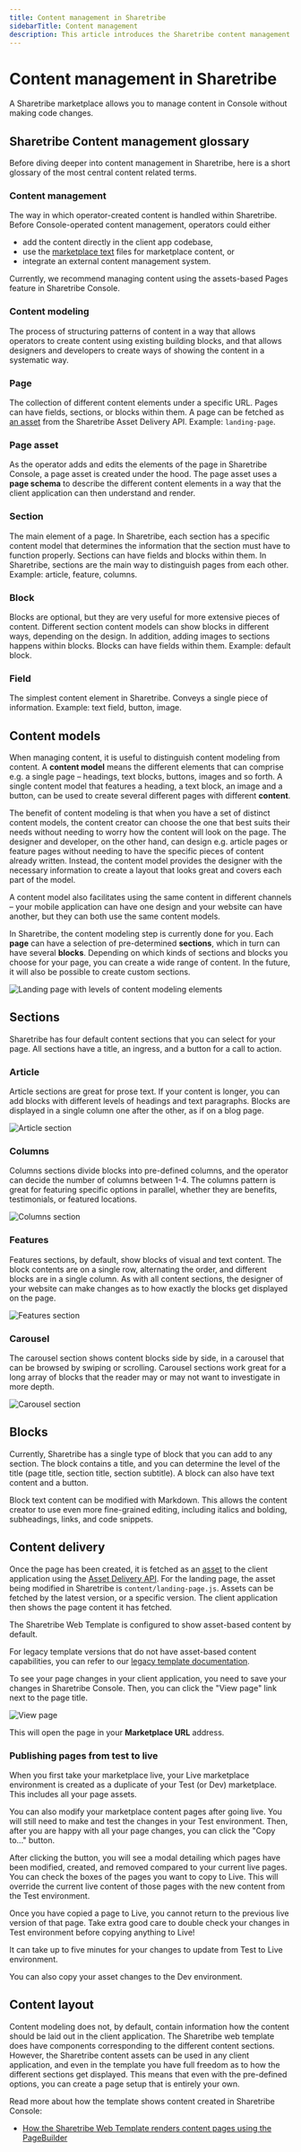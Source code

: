 ```yaml
---
title: Content management in Sharetribe
sidebarTitle: Content management
description: This article introduces the Sharetribe content management system and how content pages can be managed in Sharetribe Console
---
```



# Content management in Sharetribe

A Sharetribe marketplace allows you to manage content in Console without
making code changes.

## Sharetribe Content management glossary

Before diving deeper into content management in Sharetribe, here is a
short glossary of the most central content related terms.

### Content management

The way in which operator-created content is handled within Sharetribe.
Before Console-operated content management, operators could either

- add the content directly in the client app codebase,
- use the [marketplace text](/concepts/marketplace-texts/) files for
  marketplace content, or
- integrate an external content management system.

Currently, we recommend managing content using the assets-based Pages
feature in Sharetribe Console.

### Content modeling

The process of structuring patterns of content in a way that allows
operators to create content using existing building blocks, and that
allows designers and developers to create ways of showing the content in
a systematic way.

### Page

The collection of different content elements under a specific URL. Pages
can have fields, sections, or blocks within them. A page can be fetched
as [an asset](/references/assets/) from the Sharetribe Asset Delivery
API. Example: `landing-page`.

### Page asset

As the operator adds and edits the elements of the page in Sharetribe
Console, a page asset is created under the hood. The page asset uses a
**page schema** to describe the different content elements in a way that
the client application can then understand and render.

### Section

The main element of a page. In Sharetribe, each section has a specific
content model that determines the information that the section must have
to function properly. Sections can have fields and blocks within them.
In Sharetribe, sections are the main way to distinguish pages from each
other. Example: article, feature, columns.

### Block

Blocks are optional, but they are very useful for more extensive pieces
of content. Different section content models can show blocks in
different ways, depending on the design. In addition, adding images to
sections happens within blocks. Blocks can have fields within them.
Example: default block.

### Field

The simplest content element in Sharetribe. Conveys a single piece of
information. Example: text field, button, image.

## Content models

When managing content, it is useful to distinguish content modeling from
content. A **content model** means the different elements that can
comprise e.g. a single page – headings, text blocks, buttons, images and
so forth. A single content model that features a heading, a text block,
an image and a button, can be used to create several different pages
with different **content**.

The benefit of content modeling is that when you have a set of distinct
content models, the content creator can choose the one that best suits
their needs without needing to worry how the content will look on the
page. The designer and developer, on the other hand, can design e.g.
article pages or feature pages without needing to have the specific
pieces of content already written. Instead, the content model provides
the designer with the necessary information to create a layout that
looks great and covers each part of the model.

A content model also facilitates using the same content in different
channels – your mobile application can have one design and your website
can have another, but they can both use the same content models.

In Sharetribe, the content modeling step is currently done for you. Each
**page** can have a selection of pre-determined **sections**, which in
turn can have several **blocks**. Depending on which kinds of sections
and blocks you choose for your page, you can create a wide range of
content. In the future, it will also be possible to create custom
sections.

![Landing page with levels of content modeling elements](./content-model-landing-page.png)

## Sections

Sharetribe has four default content sections that you can select for
your page. All sections have a title, an ingress, and a button for a
call to action.

### Article

Article sections are great for prose text. If your content is longer,
you can add blocks with different levels of headings and text
paragraphs. Blocks are displayed in a single column one after the other,
as if on a blog page.

![Article section](./pages-article-section.png)

### Columns

Columns sections divide blocks into pre-defined columns, and the
operator can decide the number of columns between 1-4. The columns
pattern is great for featuring specific options in parallel, whether
they are benefits, testimonials, or featured locations.

![Columns section](./pages-columns-section.png)

### Features

Features sections, by default, show blocks of visual and text content.
The block contents are on a single row, alternating the order, and
different blocks are in a single column. As with all content sections,
the designer of your website can make changes as to how exactly the
blocks get displayed on the page.

![Features section](./pages-features-section.png)

### Carousel

The carousel section shows content blocks side by side, in a carousel
that can be browsed by swiping or scrolling. Carousel sections work
great for a long array of blocks that the reader may or may not want to
investigate in more depth.

![Carousel section](./pages-carousel-section.png)

## Blocks

Currently, Sharetribe has a single type of block that you can add to any
section. The block contains a title, and you can determine the level of
the title (page title, section title, section subtitle). A block can
also have text content and a button.

Block text content can be modified with Markdown. This allows the
content creator to use even more fine-grained editing, including italics
and bolding, subheadings, links, and code snippets.

## Content delivery

Once the page has been created, it is fetched as an
[asset](/references/assets/) to the client application using the
[Asset Delivery API](https://www.sharetribe.com/api-reference/asset-delivery-api.html).
For the landing page, the asset being modified in Sharetribe is
`content/landing-page.js`. Assets can be fetched by the latest version,
or a specific version. The client application then shows the page
content it has fetched.

The Sharetribe Web Template is configured to show asset-based content by
default.

For legacy template versions that do not have asset-based content
capabilities, you can refer to our
[legacy template documentation](/template/legacy-templates/).

To see your page changes in your client application, you need to save
your changes in Sharetribe Console. Then, you can click the "View page"
link next to the page title.

![View page](./view-page.png)

This will open the page in your **Marketplace URL** address.

### Publishing pages from test to live

When you first take your marketplace live, your Live marketplace
environment is created as a duplicate of your Test (or Dev) marketplace.
This includes all your page assets.

You can also modify your marketplace content pages after going live. You
will still need to make and test the changes in your Test environment.
Then, after you are happy with all your page changes, you can click the
"Copy to..." button.

After clicking the button, you will see a modal detailing which pages
have been modified, created, and removed compared to your current live
pages. You can check the boxes of the pages you want to copy to Live.
This will override the current live content of those pages with the new
content from the Test environment.

<Callout type="warning">

Once you have copied a page to Live, you cannot return to the previous
live version of that page. Take extra good care to double check your
changes in Test environment before copying anything to Live!

</Callout>

It can take up to five minutes for your changes to update from Test to
Live environment.

You can also copy your asset changes to the Dev environment.

## Content layout

Content modeling does not, by default, contain information how the
content should be laid out in the client application. The Sharetribe web
template does have components corresponding to the different content
sections. However, the Sharetribe content assets can be used in any
client application, and even in the template you have full freedom as to
how the different sections get displayed. This means that even with the
pre-defined options, you can create a page setup that is entirely your
own.

Read more about how the template shows content created in Sharetribe
Console:

- [How the Sharetribe Web Template renders content pages using the PageBuilder](/template/page-builder/)
